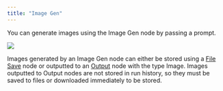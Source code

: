 ```yaml
---
title: "Image Gen"
---
```


You can generate images using the Image Gen node by passing a prompt. 

![](/images/image.png)

Images generated by an Image Gen node can either be stored using a [File Save](/vectorshift/platform/pipelines/file#file-save-nodes) node or outputted to an [Output](/vectorshift/platform/pipelines/inputs-outputs) node with the type Image. Images outputted to Output nodes are not stored in run history, so they must be saved to files or downloaded immediately to be stored.